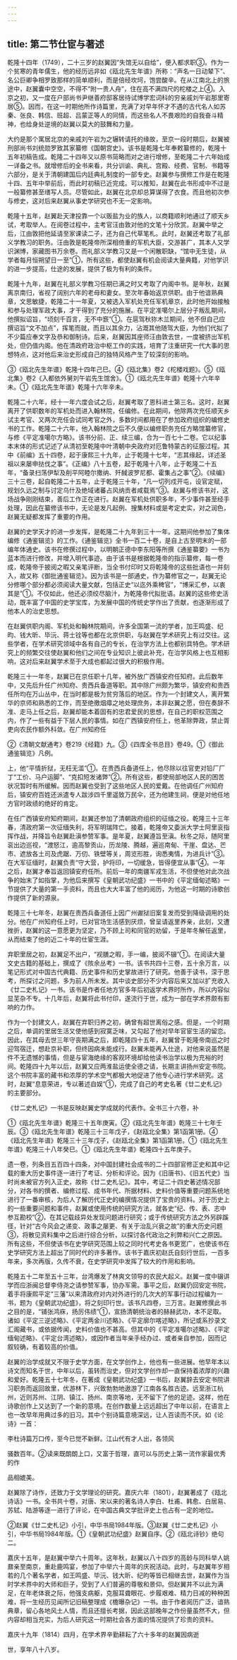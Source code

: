```yaml
---
---
---
```

title: 第二节仕宦与著述
---



乾隆十四年（1749），二十三岁的赵翼因“失馆无以自给”，便入都求职③。作为一个贫寒的青年儒生，他的经历远非如《瓯北先生年谱》所称：“声名一日动辇下”、名公巨卿争相罗致那样的简单顺利，而是倍经坎坷，饱尝酸辛。在从江南北上的旅途中，赵翼囊中空空，不得不“附一贵人舟”，住在高不满四尺的柁楼之上④。入京之初，又一度在户部尚书尹继善府邸客居待试博学宏词科的穷亲戚刘午岩那里寄居⑤。因而，在这一时期他所作诗篇里，充满了对早年怀才不遇的古代名人如苏秦、张良、韩信、班超、吕蒙正等人的同情，而这些名人不畏艰险的自我奋斗精神，也给身处逆境的赵翼以莫大的鼓舞和力量。

大约是那个寓居北京的亲戚刘午岩为之辗转请托的缘故，至京一段时期后，赵翼被刑部尚书刘统勋罗致其家纂修《国朝宫史》。该书是乾隆七年奉敕纂修的，乾隆十五年初稿告成。乾隆二十四年又以原书简略而对之进行增修，至乾隆二十六年始成一详备之书。就增修后的全书来看，共分训谕、典礼、宫殿、经费、官制、书籍等六部分，是关于清朝建国后内廷典礼制度的一部专史。赵翼参与撰修工作是在乾隆十四、五年中举前后，而此时初稿已近完成。可以推知，赵翼在此书形成中不过是一般纂修甚至缮写人员。尽管如此，赵翼在北京却总算谋得了衣食。而且他初次参与修史，这对后来赵翼从事史学研究也不无一定影响。

乾隆十五年，赵翼赴天津投靠一个以贩盐为业的族人，以商籍顺利地通过了顺天乡试，考取举人。在阅卷过程中，主考官汪由敦对他的文笔十分欣赏。赵翼中举之后，江由敦把他延请至家课读二子，还为自己代草笔札。此时，赵翼还考取了礼部义学教习的职务。汪由敦是乾隆帝所深相倚重的军机大臣，交游甚广，其本人又学识渊博，家藏图书万余卷。而礼部义学教习又是一个闲散职缺，“馆中无生徒，从学者每月恒朔望日一至”①，所有这些，都使赵翼有机会阅读大量典籍，对他学识的进一步提高，仕途的发展，提供了极为有利的条件。

乾隆十九年，赵翼在礼部义学教习任期已满之时又考取了内阁中书。是年秋，赵翼离京南归，省视了阔别六年的老母和妻女。至次年春始返京供职。由于他谙熟典章，文思敏捷，乾隆二十一年夏，又被选入军机处充任军机章京，此时他开始接触和参与处理军政大事，才干得到了充分的施展。在平定准噶尔上层分子叛乱期间，他撰拟诏旨，“顷刻千百言，无不中窾”①。在扈驾秋狝木兰期间，他不但自己应撰诏旨“文不加点”，挥笔而就，而且以其余力，沾溉其他随驾大臣，为他们代拟了不少篇应奉文字及恭和御制诗。后来，赵翼因其座师汪由敦去世，一度被挤出军机处，但仍值内阁。他在清政府政治中枢工作的实践，培育了注重研究一代大事的思想特点，这对他后来治史形成自己的独特风格产生了较深刻的影响。

③《瓯北先生年谱》乾隆十四年己巳。④《瓯北集》卷2《柁楼戏题》。⑤《瓯北集》卷2《入都依外舅刘午岩先生馆舍》。①《瓯北先生年谱》乾隆十六年辛未。①《瓯北先生年谱》乾隆十六年辛未。

乾隆二十六年，经十一年六度会试之后，赵翼考取了恩科进士第三名。这时，赵翼离开了供职数年的军机处而进入翰林院，任编修。在此期间，他除两次充任顺天乡试主考官、又两次充任会试同考官之外，多数时间都用在了参加政府组织的编修史书的工作。乾隆二十六年，他入翰林院之后不久便以编修职务充任方略馆纂修官，与修《平定准噶尔方略》。该书分前、正、续三编，合为一百七十二卷。它以纪事本末体的形式记述了从清初至乾隆中叶清朝中央政府对厄鲁特蒙古的征服过程。其中《前编》五十四卷，起于康熙三十九年，止于乾隆十七年，“志其缘起，详述圣祖以来屡申挞伐之事”。《正编》八十五卷，起于乾隆十八年，止于乾隆二十五年，“备录扫荡伊犁及削平阿睦尔撒纳、歼馘波罗尼都、霍集占之事”②。《续编》三十三卷，起自乾隆二十五年，止于乾隆三十年，“凡一切列戍开屯，设官定赋，规划久远之制与讨定乌什及绝域诸蕃占风纳贡者咸载焉”③。赵翼与修该书对，这场战争刚刚结束，善后工作正在进行。赵翼在军机处供职多年，不少事件甚至经手处理，因此在纂修该书中，无论是发凡起例、搜集材料或是考定史实，对之润色，赵翼无疑都发挥了重要的作用。

赵翼的史学天才的进一步发挥，是乾隆二十九年到三十一年。这期间他参加了集体编修《通鉴辑览》的工作。《通鉴辑览》全书一百二十卷，是自上古至明末的一部编年体通史。该书在修撰过程中，以明朝正德中李东阳等所撰《通鉴纂要》一书为蓝本而进行修改，并增入明代事迹。由于该书是根据乾隆帝的指示纂修，每一卷成，乾隆帝于披阅之暇又亲笔评断，当全书付印时又将乾隆帝的这些批语也一并刻入，故又称《御批通鉴辑览》。因为该书是一部通史，作为纂修官之一，赵翼无论分修哪个部分都必须阅读大量文献，包括正史“以迄外乘稗官”，“博采汇参，以衷其是”①。不仅如此，他还必须绞尽脑汁，为乾隆帝代拟批语。赵翼的这些修史活动，既丰富了中国的史学宝库，为发展中国的传统史学作出了贡献，也逐渐形成了他本人的治史思想。

在赵翼供职内阁、军机处和翰林院期间，许多全国第一流的学者，加王鸣盛、纪昀、钱大昕、毕沅、蒋士铨等也都在北京供职，与赵翼在学术研究上有过交往。这些学者，在学术研究领域中各有自己的专长，在治学方法上也都别具特色。学术研究上的频繁交往使赵翼和他们之间在专业知识上彼此补充，在治学风格上也互相影响，这对后来赵翼学术至于大成也都起过很大的积极作用。

乾隆三十一年冬，赵翼已在京任职十几年，被外放广西镇安府任知府。此后数年中，又先后升任广州知府、贵西兵备道等职。其中除广州颇为繁华，镇安府和贵西任所均在万山丛中，在当时都是极为贫穷落后的地区。作为一个封建文人，离开繁华的京师和熟悉的工作，而至绝徼烟瘴之地处理庶务，本非赵翼之愿，但在奏辞不准、走马上任之后，赵翼却能本着固有的忠君爱民的思想，在自己的职权范围之内，作了一些有益于下层人民的事情。如在广西镇安府任上，他革除弊政，禁止胥吏向农民作额外科敛。在广州知府任

②《清朝文献通考》卷219《经籍》九。③《四库全书总目》卷49。①《御此通鉴辑览》凡例。

上，他“平情折狱，无枉无滥”①。在贵西兵备道任上，他尽除以往官吏对铅厂厂丁“工价、马户运脚”、“克扣短发诸弊”②。所有这些，都使局部地区人民的困苦状况暂时有所缓解。因而赵翼也受到了这些地区人民的爱戴。在他调任广州知府后，镇安府百姓还派遣专人跋涉四千里遥致万民伞，还为他建生祠，便是对他任地方官时政绩的绝好的肯定。

在任广西镇安府知府期间，赵翼还参加了清朝政府组织的征缅之役。乾隆三十三年春，清政府第一次征缅失利，将军明瑞阵亡。接着，乾隆帝又委派大学士阿里衮指挥作战，并降旨令赵翼赴滇参赞军事。是年夏，赵翼遵旨至滇。秋冬之际，随阿里衮出边巡视，“渡怒江，逾高黎贡山，历龙陵、腾越，遍巡南甸、干崖、盘达、芒市、遮放各土司及虎踞、万仞、铁壁等关，周览形胜，询悉夷情，为进兵计”③。在大军征缅时，赵翼负责“守大营，护将印，一切缓急，皆得便宜从事”④。一年之后，赵翼才奉旨返回镇安府任所。前后一年的南疆军戎生活，不但使他对此次战争的始末了如指掌，为他后来撰写《皇朝武功纪盛》一书中的《平定缅甸述略》一节提供了大量的第一手资料，而且也大大丰富了他的阅历，为他这一时期的诗歌创作提供了新的源泉。

乾隆三十七年冬，赵翼在贵西兵备道任上因广州谳狱旧案复发而受到降级调用的处分。他在广州知府任上时，已对官场生活感到厌烦，曾呈请返里养亲，此刻，又遭挫折，赵翼的这一意愿更为坚定，乃不顾上司和同官的劝留，于是年冬解任返里，从而结束了他的近二十年的仕宦生涯。

弃职里居之初，赵翼足不出户，“视膳之暇，手一编，披阅不辍”①。在阅读大量文史古籍的基础上，撰成了《陔余丛考》一书。该书共四十三卷，五十余万言，以笔记形式对中国古代典籍、历史事件和历史掌故进行了研究。他善于读书，深于思考，所探讨之问题，多为前人所未发。其中谈史部分不少内容后来又加以扩充收入《廿二史札记》一书。该书是作者任地方官多年后初返学术界时所作，所以内容似显芜杂不专。十几年后，赵翼将此书付印，遂流行于世，成为一部在学术界颇有影响的力作。

作为一个封建文人，赵翼在弃职归养之初，确曾有超世离俗之感。但是，一个时期之后，单调的里居生活又使他感到寂寞乏味，又勾起了他对早年官宦生活的留恋。因此，在其母去世三年守丧期满之后，即乾隆四十五年，赵翼曾于乾隆帝南巡之时迎驾宿迁，想赴京补职，但终因病未能成行。赵翼未能再入仕途，对他来说虽然是件不无遗憾的事情，但是与宦海绝缘的客观环境却给他读书治学以极为充裕的时间。乾隆四十九年以后，赵翼又应两淮盐运使全德之请，长期主讲扬州安定书院。这个书院丰富的藏书和浓厚的学术空气都极大地促进了他专心进行学术研究。这时，赵翼“息意荣进，专以著述自娱”①，完成了自己的考史名著《廿二史札记》的主要部分。

《廿二史札记》一书是反映赵翼史学成就的代表作。全书三十六卷，补

①《瓯北先生年谱》乾隆三十五年庚寅。②《瓯北先生年谱》乾隆三十七年壬辰。③《瓯北先生年谱》乾隆三十三年戊子，《赵瓯北全集》第1函第1册。④《瓯北先生年谱》乾隆三十三年戊子，《赵瓯北全集》第1函第1册。①《瓯北先生年谱》乾隆三十八年癸巳。①《瓯北先生年谱》乾隆四十五年庚子。

遗一卷，列条目五百四十四条，对中国封建社会成书的二十四部官修正史和其中记载的重大历史事件逐一进行了考证、分析和评论。因为《旧唐书》、《旧五代史》当时尚未被官方列入正史，故称《廿二史札记》。其中，考证二十四史著述情况部分，对各书的撰者、编修过程、成书年代、所据材料、史料价值等重要问题系统地进行了一番审核，为后人了解历代正史的编撰情况提供了宝贵的资料。对于历史上的一些重要问题和事件，赵翼或使用传统的研究方法，就各史“纪、传、表、志中参互勘校”②，在其记载歧异处发现问题进行研究；或于传统研究方法之外另辟蹊径，针对“古今风会之递变、政事之屡更、有关于治乱兴衰之故”的重大历史问题③，将散见资料集中之后进行综合分析，以探讨各代政治之利弊和兴亡之原因。所有这些，不但使该书在史学研究范围上较之同时代考史各书更宽广，也使该书在史学研究方法上超出了同时代的许多著作。该书于嘉庆初赵氏自刻行世后，一百多年来，多次再版，久传不衰，在史学研究中发挥了较大的作用和影响。

乾隆五十二年至五十三年，台湾爆发了林爽文领导的农民大起义。赵翼一度中辍讲学而应浙闽总督李侍尧之请参赞军事，协办军需。事平之后，赵翼仍回安定书院，着手将康熙平定“三藩”以来清政府对内对外进行的几次大的军事行动过程编为一书，题为《皇朝武功纪盛》，将之刻印行世。该书凡四卷，三万言。赵翼修撰此书之目的是，“铺张鸿庥，扬厉伟绩”①，宣扬清朝统治者的赫赫武功，本不足取。诸如《平定三逆述略》、《平定两金川述略》、《平定廓尔喀述略》，所记或系抄录文汇阁藏书，或依据传闻，史料价值也不甚高。但其中的《平定准噶尔述略》、《平定缅甸述略》、《平定台湾述略》，或因作者当年亲手经办过、或者亲自参加，因而记叙较确，有着较高的价值。

赵翼的治学成就又不限于史学方面，在文学创作上，他也有一些进展。他早年本以诗文而知名于世，中年以后，虽转而治史，但对文学创作却一直保持着浓厚的兴趣和爱好。乾隆五十七年冬，在著成《皇朝武功纪盛》一书后，赵翼辞去安定书院讲习职务而返回故里，优游林下，兴致勃勃地遨游了江南各名胜古迹。远至浙江杭州，近则苏州、江阴、镇江、扬州、南京等地，无不留下了他的足迹。这样，他在诗歌创作上又达到了一个新的意境。在创作数量上远远超出了中年以前，在语言上也一改早年用典过多的旧习。其中个别诗篇意境深远，让人百读而不厌。如《论诗》一首：

李杜诗篇万口传，至今已觉不新鲜。江山代有才人出，各领风

骚数百年。②读来既朗朗上口，又富于哲理，直可以与历史上第一流作家最优秀的作

品相媲美。

赵翼除了诗作，还致力于文学理论的研究。嘉庆六年（1801），赵翼著成了《瓯北诗话》一书。全书共十卷，对唐、宋以来的著名诗人李白、杜甫、韩愈、白居易、苏轼、陆游等逐一进行了评论，在中国古典文学批评史上也占有一定的地位。

②赵翼《廿二史札记》小引，中华书局1984年版。③赵翼《廿二史札记》小引，中华书局1984年版。①《皇朝武功纪盛》赵翼自序。②《瓯北诗钞》绝句二。

嘉庆十五年，是赵翼中举六十周年。这年秋，赵翼以八十四岁的高龄与同科举人姚鼐亲至南京，重赴鹿鸣宴，参加了中举六十周年的庆祝活动。此时，与赵翼年岁相若的几个著名学者，如王鸣盛、毕沅、钱大昕、纪昀等皆已相继去世，赵翼作为当时学术界中的大师和巨子，受到了人们普遍的尊敬和景仰。但赵翼并不以此为满足，在年老体衰之际，他强支病躯，克服耳聋眼花、步履艰难、精力日减的种种困难，将一生经历见闻所记旧稿整理成《檐曝杂记》一书。由于作者阅历广泛，谙熟典章，留心各地风土人情，而且还擅长考据，因此这部晚年之作份量虽然不大，但内容却相当充实，为后人研究这一时期社会各方面的情况提供了珍贵的资料。

嘉庆十九年（1814）四月，在学术界辛勤耕耘了六十多年的赵翼因病逝

世，享年八十八岁。